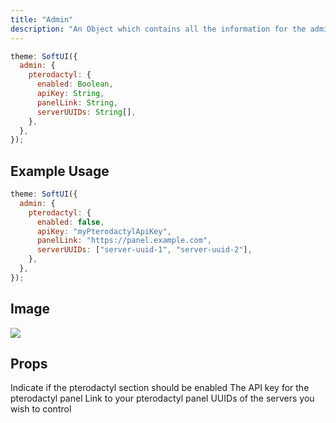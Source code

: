 ```yaml
---
title: "Admin"
description: "An Object which contains all the information for the admin page."
---
```


```js
theme: SoftUI({
  admin: {
    pterodactyl: {
      enabled: Boolean,
      apiKey: String,
      panelLink: String,
      serverUUIDs: String[],
    },
  },
});
```

## Example Usage

```js
theme: SoftUI({
  admin: {
    pterodactyl: {
      enabled: false,
      apiKey: "myPterodactylApiKey",
      panelLink: "https://panel.example.com",
      serverUUIDs: ["server-uuid-1", "server-uuid-2"],
    },
  },
});
```

## Image

<Frame>
    <img src="/images/content/admin.jpg" />
</Frame>

## Props

<ResponseField name="pterodactyl" type="Object" required>
  <Expandable title="properties" defaultOpen>
    <ResponseField name="enabled" type="boolean" required>
      Indicate if the pterodactyl section should be enabled
    </ResponseField>
    <ResponseField name="apiKey" type="string">
      The API key for the pterodactyl panel
    </ResponseField>
    <ResponseField name="panelLink" type="string">
      Link to your pterodactyl panel
    </ResponseField>
    <ResponseField name="serverUUIDs" type="string[]">
      UUIDs of the servers you wish to control
    </ResponseField>
  </Expandable>
</ResponseField>
